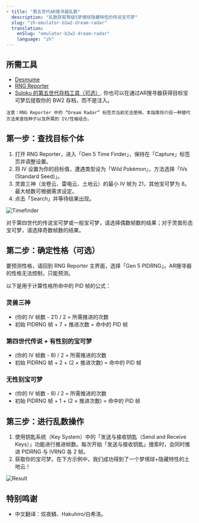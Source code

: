 ```yaml
---
- title: "第五世代AR搜寻器乱数"
  description: "乱数获取等级5梦境球隐藏特性的传说宝可梦"
  slug: "zh-emulator-b2w2-dream-radar"
  translation:
    enSlug: "emulator-b2w2-dream-radar"
    language: "zh"
---
```


## 所需工具

- [Desmume](/desmume-setup)
- [RNG Reporter](https://github.com/Admiral-Fish/RNGReporter/releases)
- [Suloku 的第五世代存档工具（可选）](https://github.com/suloku/BW_tool/releases). 你也可以在通过AR搜寻器获得目标宝可梦后提取你的 BW2 存档，而不是注入。

```
注意：RNG Reporter 中的 “Dream Radar” 标签页当前无法使用。本指南将介绍一种替代方法来查找种子以及所需的 IV/性格组合。
```

## 第一步：查找目标个体

1. 打开 RNG Reporter，进入「Gen 5 Time Finder」，保持在「Capture」标签页并调整设置。
2. 将 IV 设置为你的目标值，遭遇类型设为「Wild Pokémon」，方法选择「IVs (Standard Seed)」。
3. 灵兽三神（龙卷云、雷电云、土地云）的最小 IV 帧为 21，其他宝可梦为 8。最大帧数可根据需求设定。
4. 点击「Search」并等待结果出现。

![Timefinder](/images/Black2-and-White2/Dream-Radar/Timefinder.png)

对于第四世代的传说宝可梦或一般宝可梦，请选择偶数帧数的结果；对于灵兽形态宝可梦，请选择奇数帧数的结果。

## 第二步：确定性格（可选）

要预测性格，请回到 RNG Reporter 主界面，选择「Gen 5 PIDRNG」。AR搜寻器的性格无法控制，只能预测。

以下是用于计算性格所命中的 PID 帧的公式：

### 灵兽三神

- (你的 IV 帧数 - 21) / 2 = 所需推进的次数
- 初始 PIDRNG 帧 + 7 + 推进次数 = 命中的 PID 帧

### 第四世代传说 + 有性别的宝可梦

- (你的 IV 帧数 - 8) / 2 = 所需推进的次数
- 初始 PIDRNG 帧 + 2 + (2 × 推进次数) = 命中的 PID 帧

### 无性别宝可梦

- (你的 IV 帧数 - 8) / 2 = 所需推进的次数
- 初始 PIDRNG 帧 + 1 + (2 × 推进次数) = 命中的 PID 帧

## 第三步：进行乱数操作

1. 使用钥匙系统（Key System）中的「发送与接收钥匙（Send and Receive Keys）」功能进行推进帧数。每次开始「发送与接收钥匙」搜索时，会同时推进 PIDRNG 与 IVRNG 各 2 帧。
2. 获取你的宝可梦。在下方示例中，我们成功得到了一个梦境球+隐藏特性的土地云！

![Result](/images/Black2-and-White2/Dream-Radar/Result.png)

## 特别鸣谢

- 中文翻译：炫夜鳞、Hakuhiro/白希洛。
